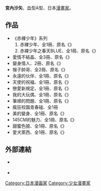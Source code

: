 {{japanese|japanese=みやうち 沙矢|kana=|romaji=Miyauchi Saya}}
{{漫畫}}
'''宮內沙矢'''{{BD||3月9日|catIdx=MiyauchiSaya}}、血型A型、日本[[漫畫家|漫畫家]]。

==作品==
*《赤裸少年》系列
*#赤裸少年、全1冊、原名《{{lang|ja|ネイキッドＤＸ}}》
*#赤裸少年之春天BLUE、全1冊、原名《{{lang|ja|アオイハル}}》
*愛情不結晶、全3冊、原名《{{lang|ja|あっかんベービー}}》
*變身情人、2冊、原名《{{lang|ja|両面マン}}》
*猴子帥哥、全2冊、原名《{{lang|ja|もんきいだんでぃー}}》
*永遠的伙伴、全1冊、原名《{{lang|ja|永遠のウィズ}}》
*天使的祝福、全1冊、原名《{{lang|ja|天使のブレス}}》
*戀愛新規定、全1冊、原名《{{lang|ja|ごんたくれのススメ}}》
*我的大玩偶、全1冊、原名《{{lang|ja|イケてるオモチャ}}》
*筆順的問題、全1冊、原名《{{lang|ja|書き順の問題}}》
*瘋狂校園青春碰、全1冊
*美的變身、全1冊、原名《{{lang|ja|美チェンジ！}}》
*145CM的魅力、全1冊、原名《{{lang|ja|１４５センチのありったけ}}》
*甜蜜色狼、全1冊、原名《{{lang|ja|Ｈちゃうねん！}}》
*愛犬萊西、全1冊、原名《{{lang|ja|追憶（おもいで）のラッシュ}}》

==外部連結==
*{{ja}}[https://web.archive.org/web/20070824221018/http://shop.kodansha.jp/bc2_bc/search_tyosha.jsp?ty=9670&x=C {{lang|ja|BOOK倶楽部 みやうち沙矢作品リスト}}]
*{{GoogleBooks|"みやうち沙矢"|"宮內沙矢"}}

{{manga-stub}}

{{DEFAULTSORT:Miyauchi Saya}}
[[Category:日本漫画家|Category:日本漫画家]]
[[Category:少女漫畫家|Category:少女漫畫家]]